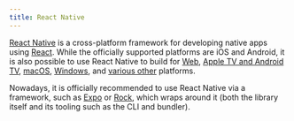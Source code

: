 ```yaml
---
title: React Native
---
```


[React Native](https://reactnative.dev) is a cross-platform framework for developing native apps using [React](https://react.dev). While the officially supported platforms are iOS and Android, it is also possible to use React Native to build for [Web](https://github.com/facebook/react-strict-dom), [Apple TV and Android TV](https://github.com/react-native-tvos/react-native-tvos), [macOS](https://github.com/microsoft/react-native-macos), [Windows](https://github.com/microsoft/react-native-windows), and [various other](https://reactnative.dev/docs/out-of-tree-platforms) platforms.

Nowadays, it is officially recommended to use React Native via a framework, such as [Expo](https://expo.dev) or [Rock](https://www.rockjs.dev), which wraps around it (both the library itself and its tooling such as the CLI and bundler).

<Cards>
  <Card
    icon="BookOpenText"
    title="React Native docs"
    href="https://reactnative.dev"
  />
  <Card
    icon="Github"
    title="React Native GitHub repo"
    href="https://github.com/facebook/react-native"
  />
</Cards>
